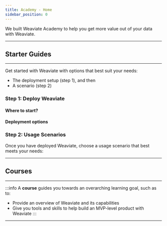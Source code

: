 ```yaml
---
title: Academy - Home
sidebar_position: 0
---
```



We built Weaviate Academy to help you get more value out of your data with Weaviate.

-----
## Starter Guides
-----

Get started with Weaviate with options that best suit your needs:
- The deployment setup (step 1), and then
- A scenario (step 2)

### Step 1: Deploy Weaviate

#### Where to start?

<div class="row __academy_cardgroup">
    <div class="col col--6">
        <AcademyCard
        title="Which setup is right for me?"
        body="Not sure which deployment setup is right for you? Start here!"
        buttonType="Click here"
        badgeType="theory"
        buttonURL="/developers/academy/starter-guides/step-1-deployment/which-weaviate"
        />
    </div>
</div>

#### Deployment options

<div class="row __academy_cardgroup">
    <div class="col col--4">
        <AcademyCard
        title="Embedded Weaviate"
        body="For basic, quick evaluation. Conveniently launch Weaviate directly from Python or TS/JS and get started in minutes."
        buttonType="Click here"
        badgeType="practical"
        buttonURL="/developers/weaviate/installation/embedded"
        />
    </div>
    <div class="col col--4">
        <AcademyCard
        title="Docker-Compose"
        body="For local evaluation & development. Spin up a customizable, local instance of Weaviate, with optional local inference containers and multi-modal models."
        buttonType="Click here"
        badgeType="practical"
        buttonURL="/developers/weaviate/installation/docker-compose"
        />
    </div>
    <div class="col col--4">
        <AcademyCard
        title="Weaviate Cloud Services (WCS)"
        body="From evaluation (sandbox) to production. Use our Serverless (infrastructure managed by Weaviate) deployment for a fully managed, scalable, and secure Weaviate instance. No DevOps required."
        buttonType="Click here"
        badgeType="practical"
        buttonURL="/developers/weaviate/installation/weaviate-cloud-services"
        />
    </div>
</div>

### Step 2: Usage Scenarios

Once you have deployed Weaviate, choose a usage scenario that best meets your needs:

<div class="row __academy_cardgroup">
    <div class="col col--4">
        <AcademyCard
        title="Search through text data"
        body="Not sure which deployment setup is right for you? Start here!"
        buttonType="Click here"
        badgeType="practical"
        buttonURL="/developers/academy/starter-guides/step-2-scenario/text-search"
        />
    </div>
    <div class="col col--4">
        <AcademyCard
        title="Index your own vectors"
        body="For those look to import pre-existing vectors into a vector database. Learn how to store, index and search using your own vectors in Weaviate."
        buttonType="Click here"
        badgeType="practical"
        buttonURL="/developers/academy/starter-guides/step-2-scenario/custom-vectors"
        />
    </div>
    <div class="col col--4">
        <AcademyCard
        title="Power an AI-app with Weaviate"
        body="Learn how to power AI-applications with powerful search and retrieval augmented generation (RAG) capabilities."
        buttonType="Click here"
        badgeType="practical"
        buttonURL="/developers/academy/starter-guides/step-2-scenario/generative"
        />
    </div>
</div>

-----
## Courses
-----

:::info
A **course** guides you towards an overarching learning goal, such as to:

- Provide an overview of Weaviate and its capabilities
- Give you tools and skills to help build an MVP-level product with Weaviate
:::

-----

<Courses courseData={courseData}/>

<!-- -----
## Units
-----

:::info
A **unit** covers a single topic, and can be a part of a course or standalone.
:::

<Units courseData={courseData}/> -->
